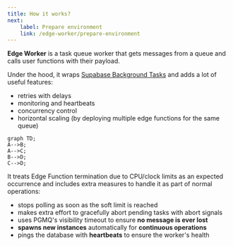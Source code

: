 ```yaml
---
title: How it works?
next:
    label: Prepare environment
    link: /edge-worker/prepare-environment
---
```



**Edge Worker** is a task queue worker that gets messages from a queue and calls user functions with their payload.

Under the hood, it wraps [Supabase Background Tasks](https://supabase.com/docs/guides/functions/background-tasks) and adds a lot of useful features:

- retries with delays
- monitoring and heartbeats
- concurrency control
- horizontal scaling (by deploying multiple edge functions for the same queue)

```mermaid
graph TD;
A-->B;
A-->C;
B-->D;
C-->D;
```

It treats Edge Function termination due to CPU/clock limits
as an expected occurrence and includes extra measures to handle it as part of
normal operations:

- stops polling as soon as the soft limit is reached
- makes extra effort to gracefully abort pending tasks with abort signals
- uses PGMQ's visibility timeout to ensure **no message is ever lost**
- **spawns new instances** automatically for **continuous operations**
- pings the database with **heartbeats** to ensure the worker's health
